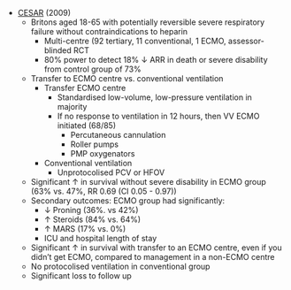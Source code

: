 * [CESAR](https://www.thelancet.com/journals/lancet/article/PIIS0140-6736(09)61069-2/fulltext) (2009)
	* Britons aged 18-65 with potentially reversible severe respiratory failure without contraindications to heparin
		* Multi-centre (92 tertiary, 11 conventional, 1 ECMO, assessor-blinded RCT
		* 80% power to detect 18% ↓ ARR in death or severe disability from control group of 73%
	* Transfer to ECMO centre vs. conventional ventilation
		* Transfer ECMO centre
			* Standardised low-volume, low-pressure ventilation in majority
			* If no response to ventilation in 12 hours, then VV ECMO initiated (68/85)
				* Percutaneous cannulation
				* Roller pumps
				* PMP oxygenators
		* Conventional ventilation
			* Unprotocolised PCV or HFOV
	* Significant ↑ in survival without severe disability in ECMO group (63% vs. 47%, RR 0.69 (CI 0.05 - 0.97))
	* Secondary outcomes: ECMO group had significantly:
		* ↓ Proning (36%. vs 42%)
		* ↑ Steroids (84% vs. 64%)
		* ↑ MARS (17% vs. 0%)
		* ICU and hospital length of stay
	* Significant ↑ in survival with transfer to an ECMO centre, even if you didn't get ECMO, compared to management in a non-ECMO centre
	* No protocolised ventilation in conventional group
	* Significant loss to follow up
